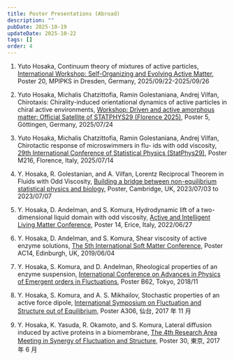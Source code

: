 ```yaml
---
title: Poster Presentations (Abroad)
description: ""
pubDate: 2025-10-19
updateDate: 2025-10-22
tags: []
order: 4
---
```

1. Yuto Hosaka,
   Continuum theory of mixtures of active particles,
   [International Workshop: Self-Organizing and Evolving Active Matter](https://www.pks.mpg.de/de/soeam25), Poster 20, MPIPKS in Dresden, Germany, 2025/09/22-2025/09/26

1. Yuto Hosaka, Michalis Chatzittofia, Ramin Golestaniana, Andrej Vilfan,
   Chirotaxis: Chirality-induced orientational dynamics of active particles in chiral active environments,
   [Workshop: Driven and active amorphous matter: Official Satellite of STATPHYS29 (Florence 2025)](https://events.gwdg.de/event/1059/), Poster 5, Göttingen, Germany, 2025/07/24

1. Yuto Hosaka, Michalis Chatzittofia, Ramin Golestaniana, Andrej Vilfan,
   Chirotactic response of microswimmers in flu- ids with odd viscosity,
   [29th International Conference of Statistical Physics (StatPhys29)](https://statphys29.org), Poster M216, Florence, Italy, 2025/07/14

1. Y. Hosaka, R. Golestanian, and A. Vilfan,
   Lorentz Reciprocal Theorem in Fluids with Odd Viscosity,
   [Building a bridge between non-equilibrium statistical physics and biology](https://www.newton.ac.uk/event/splw01/), Poster, Cambridge, UK, 2023/07/03 to 2023/07/07

1. Y. Hosaka, D. Andelman, and S. Komura,
   Hydrodynamic lift of a two-dimensional liquid domain with odd viscosity,
   [Active and Intelligent Living Matter Conference](https://www.doostmohammadilab.com/erice2022), Poster 14, Erice, Italy, 2022/06/27

1. Y. Hosaka, D. Andelman, and S. Komura,
   Shear viscosity of active enzyme solutions,
   [The 5th International Soft Matter Conference](https://www.ismc2019.ed.ac.uk/), Poster AC14, Edinburgh, UK, 2019/06/04

1. Y. Hosaka, S. Komura, and D. Andelman,
   Rheological properties of an enzyme suspension,
   [International Conference on Advances in Physics of Emergent orders in Fluctuations](https://apef2018.org/), Poster B62, Tokyo, 2018/11

1. Y. Hosaka, S. Komura, and A. S. Mikhailov,
   Stochastic properties of an active force dipole,
   [International Symposium on Fluctuation and Structure out of Equilibrium](http://sfs-dynamics.jp/sfs2017/), Poster A306, 仙台, 2017 年 11 月

1. Y. Hosaka, K. Yasuda, R. Okamoto, and S. Komura,
   Lateral diffusion induced by active proteins in a biomembrane,
   [The 4th Research Area Meeting in Synergy of Fluctuation and Structure](http://sfs-dynamics.jp/eng/kenkyukai/index.html), Poster 30, 東京, 2017 年 6 月

